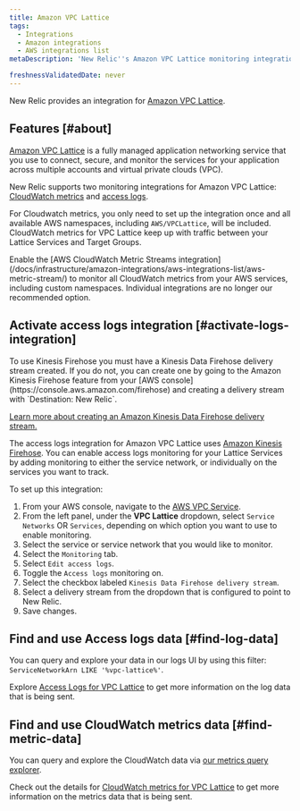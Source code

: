 ```yaml
---
title: Amazon VPC Lattice
tags:
  - Integrations
  - Amazon integrations
  - AWS integrations list
metaDescription: 'New Relic''s Amazon VPC Lattice monitoring integration: how to enable it, and the data it reports.'

freshnessValidatedDate: never
---
```


New Relic provides an integration for [Amazon VPC Lattice](https://docs.aws.amazon.com/vpc-lattice/latest/ug/what-is-vpc-lattice.html).

## Features [#about]

[Amazon VPC Lattice](https://aws.amazon.com/vpc/lattice/) is a fully managed application networking service that you use to connect, secure, and monitor the services for your application across multiple accounts and virtual private clouds (VPC).

New Relic supports two monitoring integrations for Amazon VPC Lattice: [CloudWatch metrics](https://docs.aws.amazon.com/vpc-lattice/latest/ug/monitoring-cloudwatch.html) and [access logs](https://docs.aws.amazon.com/vpc-lattice/latest/ug/monitoring-access-logs.html).

For Cloudwatch metrics, you only need to set up the integration once and all available AWS namespaces, including `AWS/VPCLattice`, will be included. CloudWatch metrics for VPC Lattice keep up with traffic between your Lattice Services and Target Groups.

<Callout variant="important">
  Enable the [AWS CloudWatch Metric Streams integration](/docs/infrastructure/amazon-integrations/aws-integrations-list/aws-metric-stream/) to monitor all CloudWatch metrics from your AWS services, including custom namespaces. Individual integrations are no longer our recommended option.
</Callout>

## Activate access logs integration [#activate-logs-integration]
<Callout variant="important">
To use Kinesis Firehose you must have a Kinesis Data Firehose delivery stream created. If you do not, you can create one by going to the Amazon Kinesis Firehose feature from your [AWS console](https://console.aws.amazon.com/firehose) and creating a delivery stream with `Destination: New Relic`.

[Learn more about creating an Amazon Kinesis Data Firehose delivery stream.](https://docs.aws.amazon.com/firehose/latest/dev/basic-create.html?icmpid=docs_console_unmapped)
</Callout>

The access logs integration for Amazon VPC Lattice uses [Amazon Kinesis Firehose](https://aws.amazon.com/kinesis/data-firehose/). You can enable access logs monitoring for your Lattice Services by adding monitoring to either the service network, or individually on the services you want to track. 

To set up this integration:  

1.	From your AWS console, navigate to the [AWS VPC Service](https://console.aws.amazon.com/vpc).
2.	From the left panel, under the **VPC Lattice** dropdown, select `Service Networks` OR `Services`, depending on which option you want to use to enable monitoring.
3.	Select the service or service network that you would like to monitor.
4.	Select the `Monitoring` tab.
5.	Select `Edit access logs`.
6.	Toggle the `Access logs` monitoring on.
7.	Select the checkbox labeled `Kinesis Data Firehose delivery stream`.
8.  Select a delivery stream from the dropdown that is configured to point to New Relic.
9.  Save changes.

## Find and use Access logs data [#find-log-data]

You can query and explore your data in our logs UI by using this filter: `ServiceNetworkArn LIKE '%vpc-lattice%'`.

Explore [Access Logs for VPC Lattice](https://docs.aws.amazon.com/vpc-lattice/latest/ug/monitoring-access-logs.html) to get more information on the log data that is being sent.

## Find and use CloudWatch metrics data [#find-metric-data]

You can query and explore the CloudWatch data via [our metrics query explorer](/docs/data-apis/understand-data/metric-data/query-metric-data-type/).

Check out the details for [CloudWatch metrics for VPC Lattice](https://docs.aws.amazon.com/vpc-lattice/latest/ug/monitoring-cloudwatch.html) to get more information on the metrics data that is being sent.


